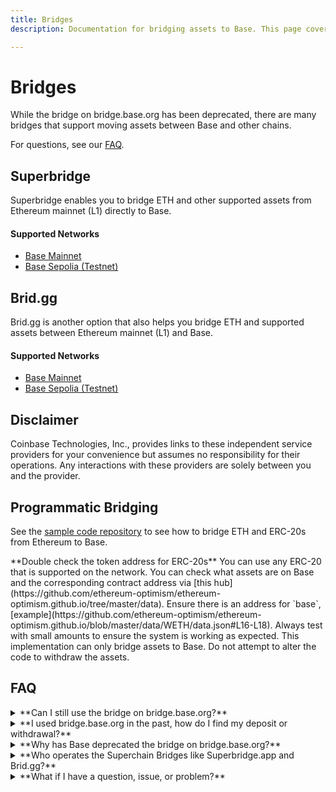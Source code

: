 ```yaml
---
title: Bridges
description: Documentation for bridging assets to Base. This page covers how to bridge ETH and ERC-20s between Ethereum (L1) and Base along with essential information.

---
```


# Bridges

While the bridge on bridge.base.org has been deprecated, there are many bridges
that support moving assets between Base and other chains.

For questions, see our [FAQ](#faq).

## Superbridge

Superbridge enables you to bridge ETH and other supported assets from Ethereum mainnet (L1) directly to Base.

#### Supported Networks

- [Base Mainnet](https://superbridge.app/base)
- [Base Sepolia (Testnet)](https://superbridge.app/base-sepolia)

## Brid.gg

Brid.gg is another option that also helps you bridge ETH and supported assets between Ethereum mainnet (L1) and Base.

#### Supported Networks

- [Base Mainnet](https://brid.gg/base)
- [Base Sepolia (Testnet)](https://testnet.brid.gg/base-sepolia)

## Disclaimer

Coinbase Technologies, Inc., provides links to these independent service providers for your
convenience but assumes no responsibility for their operations. Any interactions with these
providers are solely between you and the provider.

## Programmatic Bridging

See the [sample code repository](https://github.com/base-org/guides/tree/main/bridge/native) to see how to bridge ETH and ERC-20s from Ethereum to Base.

<Warning>
**Double check the token address for ERC-20s** You can use any ERC-20 that is
supported on the network. You can check what assets are on Base and the
corresponding contract address via [this hub](https://github.com/ethereum-optimism/ethereum-optimism.github.io/tree/master/data).
Ensure there is an address for `base`, [example](https://github.com/ethereum-optimism/ethereum-optimism.github.io/blob/master/data/WETH/data.json#L16-L18).
Always test with small amounts to ensure the system is working as expected.
</Warning>


<Warning>
This implementation can only bridge assets to Base. Do not attempt to alter the
code to withdraw the assets.
</Warning>


## FAQ

<details>
<summary>**Can I still use the bridge on bridge.base.org?**</summary>
<br/>
No, the bridge on bridge.base.org has been deprecated.
</details>

<details>
<summary>**I used bridge.base.org in the past, how do I find my deposit or withdrawal?**</summary>
<br/>
Navigate to one of the Superchain Bridges to look up your transaction.
</details>

<details>
<summary>**Why has Base deprecated the bridge on bridge.base.org?**</summary>
<br/>
Base is committed to decentralization and the Superchain vision. Leveraging the community to bootstrap the Superchain bridges is a step in that direction; increasing censorship resistance and decentralization.
</details>

<details>
<summary>**Who operates the Superchain Bridges like Superbridge.app and Brid.gg?**</summary>
<br/>
Superchain Bridges are operated by third parties, not by Coinbase Technologies, Inc. ("Coinbase"). Coinbase does not control, operate, or assume any responsibility for the performance of these external platforms. Before using any Superchain Bridge, you may be required to agree to their terms and conditions. We strongly recommend you review these terms carefully, as well as any privacy policies, to understand your rights and obligations. The integration or inclusion of the Superchain Bridges does not imply an endorsement or recommendation of any bridge by Coinbase.
</details>

<details>
<summary>**What if I have a question, issue, or problem?**</summary>
<br/>
The [Base Discord](https://base.org/discord) community is available around the clock for general questions,
assistance and support! You can create a support ticket in the #general-support
channel.
</details>
